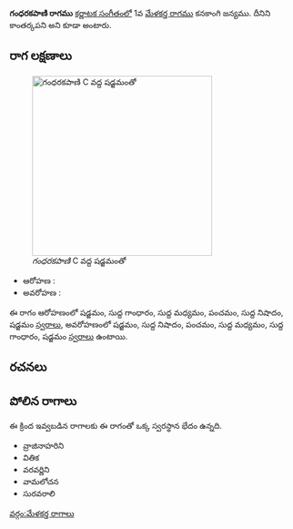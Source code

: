 {{Infobox ragam
	| name          	= గంధరకపాణి
	| synonym	    	= కాంతర్కపని
	| mela          	= 
	| chakra        	= 
	| janaka        	= 
	| type          	= ఔదవ
	| arohanam      	= {{svaraC|S|G1|M1|P|N1|S'}} 
	| avarohanam    	= {{svaraC|S'|N1|P|M1|G1|S}}
	| jeeva         	=
	| chhaya        	=
	| nyasa         	=
	| vishesha      	= 
	| equivalent  		= 
}}
{{కర్ణాటక సంగీత రాగాలు}}
'''గంధరకపాణి రాగము''' [[కర్ణాటక సంగీతం]]లో 1వ [[మేళకర్త రాగము]] కనకాంగి జన్యము. దీనిని కాంతర్కపని అని కూడా అంటారు.


==రాగ లక్షణాలు==
[[Image:gandharakapani_kb2wiki.png|thumb|right|316px|''గంధరకపాణి'' C వద్ద షడ్జమంతో]]

* ఆరోహణ : {{svaraC|S|G1|M1|P|N1|S'}} 
* అవరోహణ : {{svaraC|S'|N1|P|M1|G1|S}}

ఈ రాగం ఆరోహణంలో షడ్జమం, సుద్ద  గాంధారం, సుద్ద మధ్యమం, పంచమం, సుద్ద నిషాదం, షడ్జమం [[స్వరాలు]], అవరోహణంలో షడ్జమం, సుద్ద నిషాదం, పంచమం, సుద్ద మధ్యమం, సుద్ద  గాంధారం, షడ్జమం [[స్వరాలు]] ఉంటాయి.

==రచనలు==



==పోలిన రాగాలు==
ఈ క్రింద ఇవ్వబడిన రాగాలకు ఈ రాగంతో ఒక్క స్వరస్థాన భేదం ఉన్నది.
* వ్రాజినాహరిని
* వితిక
* వరవర్ణిని
* వామలోచన
* సురవరాలి



[[వర్గం:మేళకర్త రాగాలు]]